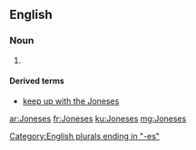 ==English==

===Noun===
{{head|en|plural}}

# {{plural of|Jones|lang=en}}

====Derived terms====
* [[keep up with the Joneses]]

[[Category:English plurals ending in "-es"]]

[[ar:Joneses]]
[[fr:Joneses]]
[[ku:Joneses]]
[[mg:Joneses]]